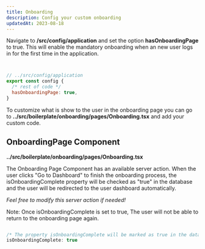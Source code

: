```yaml
---
title: Onboarding
description: Config your custom onboarding
updatedAt: 2023-08-18
---
```


Navigate to **/src/config/application** and set the option **hasOnboardingPage** to true.
This will enable the mandatory onboarding when an new user logs in for the first time in the application.

``` js


// ../src/config/application
export const config {
  /* rest of code */
  hasOnboardingPage: true,
}

```


To customize what is show to the user in the onboarding page you can go 
to **../src/boilerplate/onboarding/pages/Onboarding.tsx** and add your custom code.


## OnboardingPage Component
**../src/boilerplate/onboarding/pages/Onboarding.tsx** 


The Onboarding Page Component has an available server action. When the user clicks "Go to Dashboard" to finish the onboarding process, 
the isOnboardingComplete property will be checked as "true" in the database and the user will be 
redirected to the user dashboard automatically. 

*Feel free to modify this server action if needed!*

Note: Once isOnboardingComplete is set to true, The user will not be able to return to the onboarding page again.

``` js

/* The property isOnboardingComplete will be marked as true in the database */
isOnboardingComplete: true

```